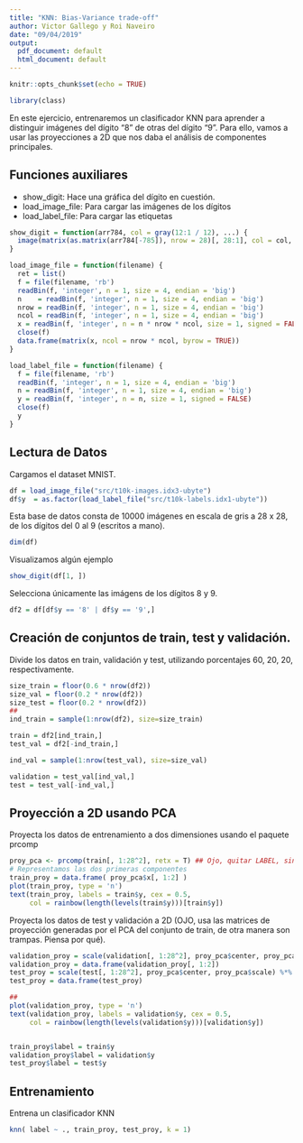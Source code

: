 ```yaml
---
title: "KNN: Bias-Variance trade-off"
author: Victor Gallego y Roi Naveiro
date: "09/04/2019"
output:
  pdf_document: default
  html_document: default
---
```


```r
knitr::opts_chunk$set(echo = TRUE)
```


```r
library(class)
```

En este ejercicio, entrenaremos un clasificador KNN para aprender a distinguir imágenes del dígito "8" de otras del dígito "9". Para ello, vamos a usar las proyecciones a 2D que nos daba el análisis de componentes principales.

## Funciones auxiliares

* show_digit: Hace una gráfica del dígito en cuestión.
* load_image_file: Para cargar las imágenes de los dígitos
* load_label_file: Para cargar las etiquetas

```r
show_digit = function(arr784, col = gray(12:1 / 12), ...) {
  image(matrix(as.matrix(arr784[-785]), nrow = 28)[, 28:1], col = col, ...)
}

load_image_file = function(filename) {
  ret = list()
  f = file(filename, 'rb')
  readBin(f, 'integer', n = 1, size = 4, endian = 'big')
  n    = readBin(f, 'integer', n = 1, size = 4, endian = 'big')
  nrow = readBin(f, 'integer', n = 1, size = 4, endian = 'big')
  ncol = readBin(f, 'integer', n = 1, size = 4, endian = 'big')
  x = readBin(f, 'integer', n = n * nrow * ncol, size = 1, signed = FALSE)
  close(f)
  data.frame(matrix(x, ncol = nrow * ncol, byrow = TRUE))
}

load_label_file = function(filename) {
  f = file(filename, 'rb')
  readBin(f, 'integer', n = 1, size = 4, endian = 'big')
  n = readBin(f, 'integer', n = 1, size = 4, endian = 'big')
  y = readBin(f, 'integer', n = n, size = 1, signed = FALSE)
  close(f)
  y
}
```

## Lectura de Datos

Cargamos el dataset MNIST.

```r
df = load_image_file("src/t10k-images.idx3-ubyte")
df$y  = as.factor(load_label_file("src/t10k-labels.idx1-ubyte"))
```

Esta base de datos consta de 10000 imágenes en escala de gris a 28 x 28, de los dígitos del 0 al 9 (escritos a mano).

```r
dim(df)
```

Visualizamos algún ejemplo 

```r
show_digit(df[1, ])
```
Selecciona únicamente las imágens de los dígitos 8  y 9.

```r
df2 = df[df$y == '8' | df$y == '9',]
```


## Creación de conjuntos de train, test y validación.

Divide los datos en train, validación y test, utilizando porcentajes 60, 20, 20, respectivamente.

```r
size_train = floor(0.6 * nrow(df2))
size_val = floor(0.2 * nrow(df2))
size_test = floor(0.2 * nrow(df2))
##
ind_train = sample(1:nrow(df2), size=size_train)

train = df2[ind_train,]
test_val = df2[-ind_train,]

ind_val = sample(1:nrow(test_val), size=size_val)

validation = test_val[ind_val,]
test = test_val[-ind_val,]
```

## Proyección a 2D usando PCA

Proyecta los datos de entrenamiento a dos dimensiones usando el paquete prcomp
```r
proy_pca <- prcomp(train[, 1:28^2], retx = T) ## Ojo, quitar LABEL, sino son trampas
# Representamos las dos primeras componentes
train_proy = data.frame( proy_pca$x[, 1:2] )
plot(train_proy, type = 'n')
text(train_proy, labels = train$y, cex = 0.5,
     col = rainbow(length(levels(train$y)))[train$y])
```

Proyecta los datos de test y validación a 2D (OJO, usa las matrices de proyección generadas por el PCA del conjunto de train, de otra manera son trampas. Piensa por qué).

```r
validation_proy = scale(validation[, 1:28^2], proy_pca$center, proy_pca$scale) %*% proy_pca$rotation
validation_proy = data.frame(validation_proy[, 1:2])
test_proy = scale(test[, 1:28^2], proy_pca$center, proy_pca$scale) %*% proy_pca$rotation
test_proy = data.frame(test_proy)

##
plot(validation_proy, type = 'n')
text(validation_proy, labels = validation$y, cex = 0.5,
     col = rainbow(length(levels(validation$y)))[validation$y])


train_proy$label = train$y
validation_proy$label = validation$y
test_proy$label = test$y
```



## Entrenamiento

Entrena un clasificador KNN 

```r
knn( label ~ ., train_proy, test_proy, k = 1)
```





     
     
